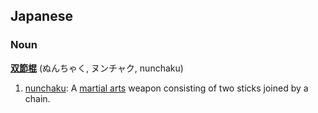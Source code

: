 ==Japanese==
===Noun===
'''[[双]][[節]][[棍]]''' (ぬんちゃく, ヌンチャク, nunchaku)

# [[nunchaku]]: A [[martial art]]s weapon consisting of two sticks joined by a chain.